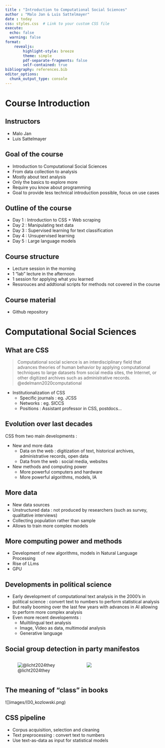 ```yaml
---
title : "Introduction to Computational Social Sciences"
author : "Malo Jan & Luis Sattelmayer"
date : today
css: styles.css  # Link to your custom CSS file
execute: 
  echo: false
  warning: false
format: 
    revealjs:
        highlight-style: breeze
        theme: simple
        pdf-separate-fragments: false
        self-contained: true
bibliography: references.bib
editor_options: 
  chunk_output_type: console
---
```


# Course Introduction {.smaller}
## Instructors {.smaller}

- Malo Jan
- Luis Sattelmayer

## Goal of the course {.smaller}

- Introduction to Computational Social Sciences
- From data collection to analysis
- Mostly about text analysis
- Only the basics to explore more
- Require you know about programming
- Goal to provide less technical introduction possible, focus on use cases

## Outline of the course {.smaller}

- Day 1 : Introduction to CSS + Web scraping
- Day 2 : Manipulating text data
- Day 3 : Supervised learning for text classification
- Day 4 : Unsupervised learning
- Day 5 : Large language models

## Course structure {.smaller}

- Lecture session in the morning
- 1 "lab" lecture in the afternoon
- 1 session for applying what you learned
- Ressrouces and addtional scripts for methods not covered in the course

## Course material {.smaller}

- Github repository 

# Computational Social Sciences {.smaller}

## What are CSS {.smaller}


> Computational social science is an interdisciplinary field that advances theories of human behavior by applying computational techniques to large datasets from social media sites, the Internet, or other digitized archives such as administrative records. @edelmann2020computational


- Institutionalization of CSS
    - Specific journals : eg. JCSS
    - Networks : eg. SICCS
    - Positions : Assistant professor in CSS, postdocs...

## Evolution over last decades {.smaller}

CSS from two main developments : 

- New and more data
    - Data on the web : digitization of text, historical archives, administrative records, open data
    - Data from the web : social media, websites
- New methods and computing power 
    - More powerful computers and hardware
    - More powerful algorithms, models, IA
    
## More data {.smaller}

- New data sources
- Unstructured data : not produced by researchers (such as survey, qualitative interviews)
- Collecting population rather than sample
- Allows to train more complex models

## More computing power and methods  {.smaller}


- Development of new algorithms, models in Natural Language Processing
- Rise of LLms
- GPU

## Developments in political science

- Early development of computational text analysis in the 2000's in political science : convert text to numbers to perform statistical analysis
- But really booming over the last few years with advances in AI allowing to perform more complex analysis
- Even more recent developemnts : 
    - Muiltilingual text analysis
    - Image, Video as data, multimodal analysis
    - Generative language


## Social group detection in party manifestos {.smaller}

:::: {.columns}


::: {.column width="50%"}
![@licht2024they](images/00_licht_sczepanski1.png)
:::

::: {.column width="50%"}
![](images/00_licht_sczepanski2.png)
:::

::::

## The meaning of "class" in books {.smaller}

![]images/(00_kozlowski.png)

## CSS pipeline {.smaller}

- Corpus acquisition, selection and cleaning
- Text preprocessing : convert text to numbers
- Use text-as-data as input for statistical models

